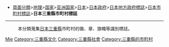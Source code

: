 *[[:Category:頁面分類|頁面分類]]>[[:Category:地理|地理]]>[[:Category:国家|国家]]>[[:Category:亚洲国家|亚洲国家]]>[[:Category:日本|日本]]>[[:Category:日本政府|日本政府]]>[[:Category:日本地方政府標誌|日本地方政府標誌]]>[[:Category:日本市町村標誌|日本市町村標誌]]>'''日本三重縣市町村標誌'''
----
:本分類蒐集[[日本|日本]][[三重縣|三重縣]]市町村的徽、章、旗幟等識別標誌。

[[Category:日本市町村標誌|Mie]]
[[Category:三重縣文化|Category:三重縣文化]]
[[Category:三重縣社會|Category:三重縣社會]]
[[Category:三重縣的市町村|Category:三重縣的市町村]]